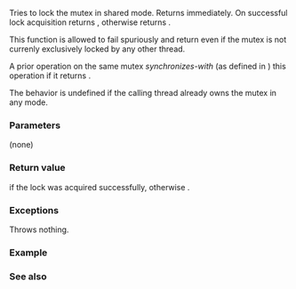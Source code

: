 {{cpp/thread/shared_mutex/title|try_lock_shared}}
{{cpp/thread/shared_mutex/navbar}}
{{dcl begin}}
{{dcl | since=c++17 |
bool try_lock_shared();
}}
{{dcl end}}

Tries to lock the mutex in shared mode. Returns immediately. On successful lock acquisition returns {{c|true}}, otherwise returns {{c|false}}.

This function is allowed to fail spuriously and return {{c|false}} even if the mutex is not currenly exclusively locked by any other thread.

A prior {{lc|unlock()}} operation on the same mutex ''synchronizes-with'' (as defined in {{lc|std::memory_order}}) this operation if it returns {{c|true}}.

The behavior is undefined if the calling thread already owns the mutex in any mode.

===Parameters===
(none)

===Return value===
{{c|true}} if the lock was acquired successfully, otherwise {{c|false}}.

===Exceptions===
Throws nothing.

===Example===
{{example}}

===See also===
{{dsc begin}}
{{dsc inc | cpp/thread/mutex/dsc lock | shared_mutex}}
{{dsc inc | cpp/thread/mutex/dsc try_lock | shared_mutex}}
{{dsc inc | cpp/thread/mutex/dsc unlock_shared | shared_mutex}}
{{dsc end}}

{{langlinks|de|es|fr|it|ja|pt|ru|zh}}